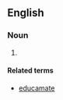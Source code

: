 ==English==

===Noun===
{{en-noun|-}}

# {{context|chiefly|humorous|lang=en}} {{form of|Mistaken form|education}}

====Related terms====
* [[educamate]]